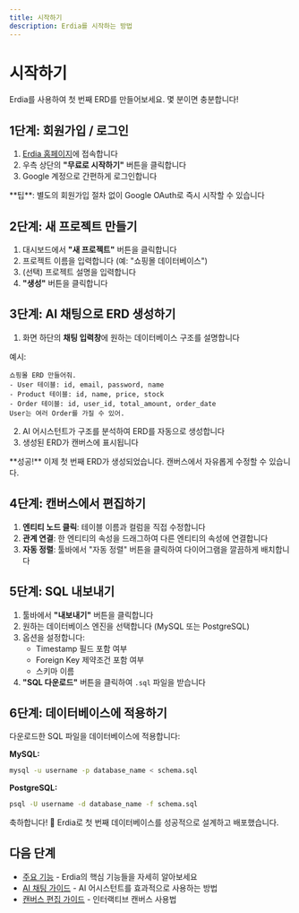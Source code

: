 ```yaml
---
title: 시작하기
description: Erdia를 시작하는 방법
---
```


# 시작하기

Erdia를 사용하여 첫 번째 ERD를 만들어보세요. 몇 분이면 충분합니다!

## 1단계: 회원가입 / 로그인

1. [Erdia 홈페이지](https://www.erdia.app)에 접속합니다
2. 우측 상단의 **"무료로 시작하기"** 버튼을 클릭합니다
3. Google 계정으로 간편하게 로그인합니다

<Callout type="info">
**팁**: 별도의 회원가입 절차 없이 Google OAuth로 즉시 시작할 수 있습니다
</Callout>

## 2단계: 새 프로젝트 만들기

1. 대시보드에서 **"새 프로젝트"** 버튼을 클릭합니다
2. 프로젝트 이름을 입력합니다 (예: "쇼핑몰 데이터베이스")
3. (선택) 프로젝트 설명을 입력합니다
4. **"생성"** 버튼을 클릭합니다

## 3단계: AI 채팅으로 ERD 생성하기

1. 화면 하단의 **채팅 입력창**에 원하는 데이터베이스 구조를 설명합니다

예시:
```
쇼핑몰 ERD 만들어줘.
- User 테이블: id, email, password, name
- Product 테이블: id, name, price, stock
- Order 테이블: id, user_id, total_amount, order_date
User는 여러 Order를 가질 수 있어.
```

2. AI 어시스턴트가 구조를 분석하여 ERD를 자동으로 생성합니다
3. 생성된 ERD가 캔버스에 표시됩니다

<Callout type="success">
**성공!** 이제 첫 번째 ERD가 생성되었습니다. 캔버스에서 자유롭게 수정할 수 있습니다.
</Callout>

## 4단계: 캔버스에서 편집하기

1. **엔티티 노드 클릭**: 테이블 이름과 컬럼을 직접 수정합니다
2. **관계 연결**: 한 엔티티의 속성을 드래그하여 다른 엔티티의 속성에 연결합니다
3. **자동 정렬**: 툴바에서 "자동 정렬" 버튼을 클릭하여 다이어그램을 깔끔하게 배치합니다

## 5단계: SQL 내보내기

1. 툴바에서 **"내보내기"** 버튼을 클릭합니다
2. 원하는 데이터베이스 엔진을 선택합니다 (MySQL 또는 PostgreSQL)
3. 옵션을 설정합니다:
   - Timestamp 필드 포함 여부
   - Foreign Key 제약조건 포함 여부
   - 스키마 이름
4. **"SQL 다운로드"** 버튼을 클릭하여 `.sql` 파일을 받습니다

## 6단계: 데이터베이스에 적용하기

다운로드한 SQL 파일을 데이터베이스에 적용합니다:

**MySQL:**
```bash
mysql -u username -p database_name < schema.sql
```

**PostgreSQL:**
```bash
psql -U username -d database_name -f schema.sql
```

<Callout type="success">
축하합니다! 🎉 Erdia로 첫 번째 데이터베이스를 성공적으로 설계하고 배포했습니다.
</Callout>

## 다음 단계

- [주요 기능](/docs/features) - Erdia의 핵심 기능들을 자세히 알아보세요
- [AI 채팅 가이드](/docs/guides/ai-chat) - AI 어시스턴트를 효과적으로 사용하는 방법
- [캔버스 편집 가이드](/docs/guides/canvas) - 인터랙티브 캔버스 사용법
